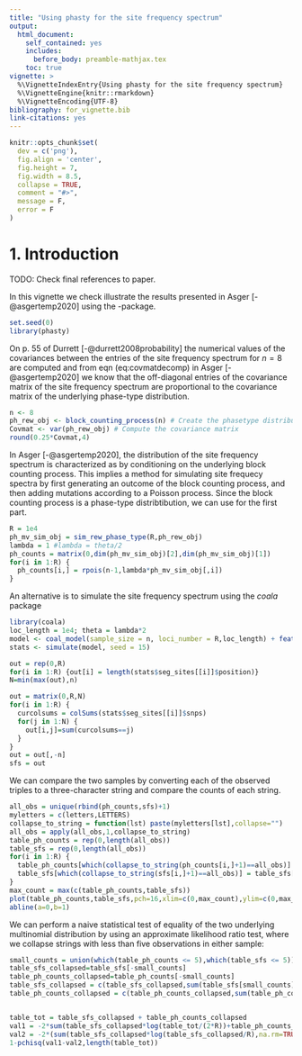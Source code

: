 ```yaml
---
title: "Using phasty for the site frequency spectrum"
output:
  html_document:
    self_contained: yes
    includes:
      before_body: preamble-mathjax.tex
    toc: true
vignette: >
  %\VignetteIndexEntry{Using phasty for the site frequency spectrum}
  %\VignetteEngine{knitr::rmarkdown}
  %\VignetteEncoding{UTF-8}
bibliography: for_vignette.bib
link-citations: yes
---
```


```r
knitr::opts_chunk$set(
  dev = c('png'),
  fig.align = 'center', 
  fig.height = 7, 
  fig.width = 8.5,
  collapse = TRUE,
  comment = "#>",
  message = F,
  error = F
)
```

# 1. Introduction 

TODO: Check final references to paper.

In this vignette we check illustrate the results presented in
Asger [-@asgertemp2020] using the \texttt{phasty}-package.

```r
set.seed(0)
library(phasty)
```

On p. 55 of Durrett [-@durrett2008probability] the numerical values of the covariances between the entries of the site frequency spectrum for $n=8$ are computed and from eqn (eq:covmatdecomp) in Asger [-@asgertemp2020] we know that the off-diagonal entries of the covariance matrix of the site frequency spectrum are proportional to the covariance matrix of the underlying phase-type distribution.


```r
n <- 8
ph_rew_obj <- block_counting_process(n) # Create the phasetype distribution with rewards associated the block counted process with n = 8
Covmat <- var(ph_rew_obj) # Compute the covariance matrix 
round(0.25*Covmat,4) 
```

In Asger [-@asgertemp2020], the distribution of the site frequency spectrum is characterized as by conditioning on the underlying block counting process. This implies a method for simulating site frequecy spectra by first generating an outcome of the block counting process, and then adding mutations according to a Poisson process. Since the block counting process is a phase-type distribtibution, we can use \texttt{phasty} for the first part.
 

```r
R = 1e4
ph_mv_sim_obj = sim_rew_phase_type(R,ph_rew_obj)
lambda = 1 #lambda = theta/2
ph_counts = matrix(0,dim(ph_mv_sim_obj)[2],dim(ph_mv_sim_obj)[1])
for(i in 1:R) {
  ph_counts[i,] = rpois(n-1,lambda*ph_mv_sim_obj[,i])
}
```

An alternative is to simulate the site frequency spectrum using the *coala* package

```r
library(coala)
loc_length = 1e4; theta = lambda*2
model <- coal_model(sample_size = n, loci_number = R,loc_length) + feat_mutation(theta) + sumstat_trees() + sumstat_seg_sites()
stats <- simulate(model, seed = 15)

out = rep(0,R)
for(i in 1:R) {out[i] = length(stats$seg_sites[[i]]$position)}
N=min(max(out),n)

out = matrix(0,R,N)
for(i in 1:R) {
  curcolsums = colSums(stats$seg_sites[[i]]$snps)
  for(j in 1:N) {
    out[i,j]=sum(curcolsums==j)
  }
}
out = out[,-n]
sfs = out
```

We can compare the two samples by converting each of the observed triples to a three-character string and compare the counts of each string.

```r
all_obs = unique(rbind(ph_counts,sfs)+1)
myletters = c(letters,LETTERS)
collapse_to_string = function(lst) paste(myletters[lst],collapse="")
all_obs = apply(all_obs,1,collapse_to_string)
table_ph_counts = rep(0,length(all_obs))
table_sfs = rep(0,length(all_obs))
for(i in 1:R) {
  table_ph_counts[which(collapse_to_string(ph_counts[i,]+1)==all_obs)] = table_ph_counts[which(collapse_to_string(ph_counts[i,]+1)==all_obs)] + 1
  table_sfs[which(collapse_to_string(sfs[i,]+1)==all_obs)] = table_sfs[which(collapse_to_string(sfs[i,]+1)==all_obs)] + 1
}
max_count = max(c(table_ph_counts,table_sfs))
plot(table_ph_counts,table_sfs,pch=16,xlim=c(0,max_count),ylim=c(0,max_count),las=1)
abline(a=0,b=1)
```

We can perform a naive statistical test of equality of the two underlying multinomial distribution by using an approximate likelihood ratio test, where we collapse strings with less than five observations in either sample:

```r
small_counts = union(which(table_ph_counts <= 5),which(table_sfs <= 5))
table_sfs_collapsed=table_sfs[-small_counts]
table_ph_counts_collapsed=table_ph_counts[-small_counts]
table_sfs_collapsed = c(table_sfs_collapsed,sum(table_sfs[small_counts]))
table_ph_counts_collapsed = c(table_ph_counts_collapsed,sum(table_ph_counts[small_counts]))


table_tot = table_sfs_collapsed + table_ph_counts_collapsed
val1 = -2*sum(table_sfs_collapsed*log(table_tot/(2*R))+table_ph_counts_collapsed*log(table_tot/(2*R)))
val2 = -2*(sum(table_sfs_collapsed*log(table_sfs_collapsed/R),na.rm=TRUE)+sum(table_ph_counts_collapsed*log(table_ph_counts_collapsed/R),na.rm=TRUE))
1-pchisq(val1-val2,length(table_tot))
```
